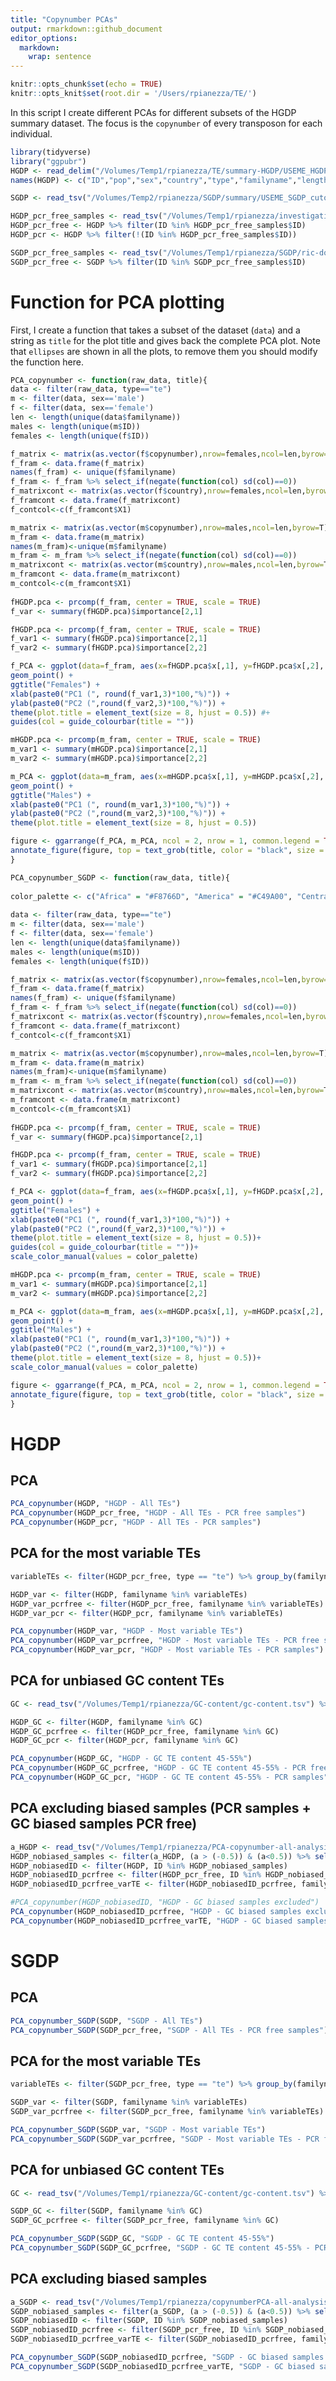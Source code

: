 ```yaml
---
title: "Copynumber PCAs"
output: rmarkdown::github_document
editor_options: 
  markdown: 
    wrap: sentence
---
```


```r
knitr::opts_chunk$set(echo = TRUE)
knitr::opts_knit$set(root.dir = '/Users/rpianezza/TE/')
```

In this script I create different PCAs for different subsets of the HGDP summary dataset. The focus is the `copynumber` of every transposon for each individual.
```r
library(tidyverse)
library("ggpubr")
HGDP <- read_delim("/Volumes/Temp1/rpianezza/TE/summary-HGDP/USEME_HGDP_complete_reflib6.2_mq10_batchinfo_cutoff0.01.txt")
names(HGDP) <- c("ID","pop","sex","country","type","familyname","length","reads","copynumber","batch")

SGDP <- read_tsv("/Volumes/Temp2/rpianezza/SGDP/summary/USEME_SGDP_cutoff") %>% dplyr::rename(ID=biosample)

HGDP_pcr_free_samples <- read_tsv("/Volumes/Temp1/rpianezza/investigation/HGDP-no-PCR/HGDP-only-pcr-free-samples.tsv", col_names = "ID")
HGDP_pcr_free <- HGDP %>% filter(ID %in% HGDP_pcr_free_samples$ID)
HGDP_pcr <- HGDP %>% filter(!(ID %in% HGDP_pcr_free_samples$ID))

SGDP_pcr_free_samples <- read_tsv("/Volumes/Temp1/rpianezza/SGDP/ric-documentation/SGDP-no-PCR.tsv")
SGDP_pcr_free <- SGDP %>% filter(ID %in% SGDP_pcr_free_samples$ID)
```

# Function for PCA plotting

First, I create a function that takes a subset of the dataset (`data`) and a string as `title` for the plot title and gives back the complete PCA plot. Note that `ellipses` are shown in all the plots, to remove them you should modify the function here.
```r
PCA_copynumber <- function(raw_data, title){
data <- filter(raw_data, type=="te")
m <- filter(data, sex=='male')
f <- filter(data, sex=='female')
len <- length(unique(data$familyname))
males <- length(unique(m$ID))
females <- length(unique(f$ID))

f_matrix <- matrix(as.vector(f$copynumber),nrow=females,ncol=len,byrow=T)
f_fram <- data.frame(f_matrix)
names(f_fram) <- unique(f$familyname)
f_fram <- f_fram %>% select_if(negate(function(col) sd(col)==0))
f_matrixcont <- matrix(as.vector(f$country),nrow=females,ncol=len,byrow=T)
f_framcont <- data.frame(f_matrixcont)
f_contcol<-c(f_framcont$X1)

m_matrix <- matrix(as.vector(m$copynumber),nrow=males,ncol=len,byrow=T)
m_fram <- data.frame(m_matrix)
names(m_fram)<-unique(m$familyname)
m_fram <- m_fram %>% select_if(negate(function(col) sd(col)==0))
m_matrixcont <- matrix(as.vector(m$country),nrow=males,ncol=len,byrow=T)
m_framcont <- data.frame(m_matrixcont)
m_contcol<-c(m_framcont$X1)
  
fHGDP.pca <- prcomp(f_fram, center = TRUE, scale = TRUE)
f_var <- summary(fHGDP.pca)$importance[2,1]

fHGDP.pca <- prcomp(f_fram, center = TRUE, scale = TRUE)
f_var1 <- summary(fHGDP.pca)$importance[2,1]
f_var2 <- summary(fHGDP.pca)$importance[2,2]

f_PCA <- ggplot(data=f_fram, aes(x=fHGDP.pca$x[,1], y=fHGDP.pca$x[,2], color = f_contcol)) + 
geom_point() + 
ggtitle("Females") + 
xlab(paste0("PC1 (", round(f_var1,3)*100,"%)")) + 
ylab(paste0("PC2 (",round(f_var2,3)*100,"%)")) + 
theme(plot.title = element_text(size = 8, hjust = 0.5)) #+ 
guides(col = guide_colourbar(title = ""))

mHGDP.pca <- prcomp(m_fram, center = TRUE, scale = TRUE)
m_var1 <- summary(mHGDP.pca)$importance[2,1]
m_var2 <- summary(mHGDP.pca)$importance[2,2]

m_PCA <- ggplot(data=m_fram, aes(x=mHGDP.pca$x[,1], y=mHGDP.pca$x[,2], color = m_contcol)) +
geom_point() +
ggtitle("Males") +
xlab(paste0("PC1 (", round(m_var1,3)*100,"%)")) +
ylab(paste0("PC2 (",round(m_var2,3)*100,"%)")) +
theme(plot.title = element_text(size = 8, hjust = 0.5))

figure <- ggarrange(f_PCA, m_PCA, ncol = 2, nrow = 1, common.legend = TRUE, legend = "bottom", font.label = list(size = 10, color = "black", face = "bold", family = NULL, position = "top"))
annotate_figure(figure, top = text_grob(title, color = "black", size = 20), fig.lab = "")
}
```

```r
PCA_copynumber_SGDP <- function(raw_data, title){
  
color_palette <- c("Africa" = "#F8766D", "America" = "#C49A00", "Central Asia and Siberia" = "#53B400", "East Asia" = "#00C094", "West Eurasia" = "#00B6EB", "South Asia" = "#A58AFF", "Oceania" = "#FB61D7")
    
data <- filter(raw_data, type=="te")
m <- filter(data, sex=='male')
f <- filter(data, sex=='female')
len <- length(unique(data$familyname))
males <- length(unique(m$ID))
females <- length(unique(f$ID))

f_matrix <- matrix(as.vector(f$copynumber),nrow=females,ncol=len,byrow=T)
f_fram <- data.frame(f_matrix)
names(f_fram) <- unique(f$familyname)
f_fram <- f_fram %>% select_if(negate(function(col) sd(col)==0))
f_matrixcont <- matrix(as.vector(f$country),nrow=females,ncol=len,byrow=T)
f_framcont <- data.frame(f_matrixcont)
f_contcol<-c(f_framcont$X1)

m_matrix <- matrix(as.vector(m$copynumber),nrow=males,ncol=len,byrow=T)
m_fram <- data.frame(m_matrix)
names(m_fram)<-unique(m$familyname)
m_fram <- m_fram %>% select_if(negate(function(col) sd(col)==0))
m_matrixcont <- matrix(as.vector(m$country),nrow=males,ncol=len,byrow=T)
m_framcont <- data.frame(m_matrixcont)
m_contcol<-c(m_framcont$X1)
  
fHGDP.pca <- prcomp(f_fram, center = TRUE, scale = TRUE)
f_var <- summary(fHGDP.pca)$importance[2,1]

fHGDP.pca <- prcomp(f_fram, center = TRUE, scale = TRUE)
f_var1 <- summary(fHGDP.pca)$importance[2,1]
f_var2 <- summary(fHGDP.pca)$importance[2,2]

f_PCA <- ggplot(data=f_fram, aes(x=fHGDP.pca$x[,1], y=fHGDP.pca$x[,2], color = f_contcol)) + 
geom_point() + 
ggtitle("Females") + 
xlab(paste0("PC1 (", round(f_var1,3)*100,"%)")) + 
ylab(paste0("PC2 (",round(f_var2,3)*100,"%)")) + 
theme(plot.title = element_text(size = 8, hjust = 0.5))+ 
guides(col = guide_colourbar(title = ""))+ 
scale_color_manual(values = color_palette)

mHGDP.pca <- prcomp(m_fram, center = TRUE, scale = TRUE)
m_var1 <- summary(mHGDP.pca)$importance[2,1]
m_var2 <- summary(mHGDP.pca)$importance[2,2]

m_PCA <- ggplot(data=m_fram, aes(x=mHGDP.pca$x[,1], y=mHGDP.pca$x[,2], color = m_contcol)) +
geom_point() +
ggtitle("Males") +
xlab(paste0("PC1 (", round(m_var1,3)*100,"%)")) +
ylab(paste0("PC2 (",round(m_var2,3)*100,"%)")) +
theme(plot.title = element_text(size = 8, hjust = 0.5))+ 
scale_color_manual(values = color_palette)

figure <- ggarrange(f_PCA, m_PCA, ncol = 2, nrow = 1, common.legend = TRUE, legend = "bottom", font.label = list(size = 10, color = "black", face = "bold", family = NULL, position = "top"))
annotate_figure(figure, top = text_grob(title, color = "black", size = 20), fig.lab = "")
}
```

# HGDP

## PCA

```r
PCA_copynumber(HGDP, "HGDP - All TEs")
PCA_copynumber(HGDP_pcr_free, "HGDP - All TEs - PCR free samples")
PCA_copynumber(HGDP_pcr, "HGDP - All TEs - PCR samples")
```


## PCA for the most variable TEs

```r
variableTEs <- filter(HGDP_pcr_free, type == "te") %>% group_by(familyname) %>% summarise(variance = var(copynumber)) %>% filter(variance>0.5) %>% select(familyname) %>% pull()

HGDP_var <- filter(HGDP, familyname %in% variableTEs)
HGDP_var_pcrfree <- filter(HGDP_pcr_free, familyname %in% variableTEs)
HGDP_var_pcr <- filter(HGDP_pcr, familyname %in% variableTEs)

PCA_copynumber(HGDP_var, "HGDP - Most variable TEs")
PCA_copynumber(HGDP_var_pcrfree, "HGDP - Most variable TEs - PCR free samples")
PCA_copynumber(HGDP_var_pcr, "HGDP - Most variable TEs - PCR samples")
```

## PCA for unbiased GC content TEs

```r
GC <- read_tsv("/Volumes/Temp1/rpianezza/GC-content/gc-content.tsv") %>% filter(GC_content > 45 & GC_content < 55) %>% select(familyname) %>% pull()

HGDP_GC <- filter(HGDP, familyname %in% GC)
HGDP_GC_pcrfree <- filter(HGDP_pcr_free, familyname %in% GC)
HGDP_GC_pcr <- filter(HGDP_pcr, familyname %in% GC)

PCA_copynumber(HGDP_GC, "HGDP - GC TE content 45-55%")
PCA_copynumber(HGDP_GC_pcrfree, "HGDP - GC TE content 45-55% - PCR free samples")
PCA_copynumber(HGDP_GC_pcr, "HGDP - GC TE content 45-55% - PCR samples")
```


## PCA excluding biased samples (PCR samples + GC biased samples PCR free)

```r
a_HGDP <- read_tsv("/Volumes/Temp1/rpianezza/PCA-copynumber-all-analysis/a_HGDP.tsv")
HGDP_nobiased_samples <- filter(a_HGDP, (a > (-0.5)) & (a<0.5)) %>% select(ID) %>% pull()
HGDP_nobiasedID <- filter(HGDP, ID %in% HGDP_nobiased_samples)
HGDP_nobiasedID_pcrfree <- filter(HGDP_pcr_free, ID %in% HGDP_nobiased_samples)
HGDP_nobiasedID_pcrfree_varTE <- filter(HGDP_nobiasedID_pcrfree, familyname %in% variableTEs)

#PCA_copynumber(HGDP_nobiasedID, "HGDP - GC biased samples excluded")
PCA_copynumber(HGDP_nobiasedID_pcrfree, "HGDP - GC biased samples excluded")
PCA_copynumber(HGDP_nobiasedID_pcrfree_varTE, "HGDP - GC biased samples excluded - Variable TEs")
```

# SGDP

## PCA

```r
PCA_copynumber_SGDP(SGDP, "SGDP - All TEs")
PCA_copynumber_SGDP(SGDP_pcr_free, "SGDP - All TEs - PCR free samples")
```


## PCA for the most variable TEs

```r
variableTEs <- filter(SGDP_pcr_free, type == "te") %>% group_by(familyname) %>% summarise(variance = var(copynumber)) %>% filter(variance>0.5) %>% select(familyname) %>% pull()

SGDP_var <- filter(SGDP, familyname %in% variableTEs)
SGDP_var_pcrfree <- filter(SGDP_pcr_free, familyname %in% variableTEs)

PCA_copynumber_SGDP(SGDP_var, "SGDP - Most variable TEs")
PCA_copynumber_SGDP(SGDP_var_pcrfree, "SGDP - Most variable TEs - PCR free samples")
```


## PCA for unbiased GC content TEs

```r
GC <- read_tsv("/Volumes/Temp1/rpianezza/GC-content/gc-content.tsv") %>% filter(GC_content > 45 & GC_content < 55) %>% select(familyname) %>% pull()

SGDP_GC <- filter(SGDP, familyname %in% GC)
SGDP_GC_pcrfree <- filter(SGDP_pcr_free, familyname %in% GC)

PCA_copynumber_SGDP(SGDP_GC, "SGDP - GC TE content 45-55%")
PCA_copynumber_SGDP(SGDP_GC_pcrfree, "SGDP - GC TE content 45-55% - PCR free samples")
```


## PCA excluding biased samples

```r
a_SGDP <- read_tsv("/Volumes/Temp1/rpianezza/copynumberPCA-all-analysis/a_SGDP.tsv")
SGDP_nobiased_samples <- filter(a_SGDP, (a > (-0.5)) & (a<0.5)) %>% select(ID) %>% pull()
SGDP_nobiasedID <- filter(SGDP, ID %in% SGDP_nobiased_samples)
SGDP_nobiasedID_pcrfree <- filter(SGDP_pcr_free, ID %in% SGDP_nobiased_samples)
SGDP_nobiasedID_pcrfree_varTE <- filter(SGDP_nobiasedID_pcrfree, familyname %in% variableTEs)

PCA_copynumber_SGDP(SGDP_nobiasedID_pcrfree, "SGDP - GC biased samples excluded")
PCA_copynumber_SGDP(SGDP_nobiasedID_pcrfree_varTE, "SGDP - GC biased samples excluded - Variable TEs")
```

